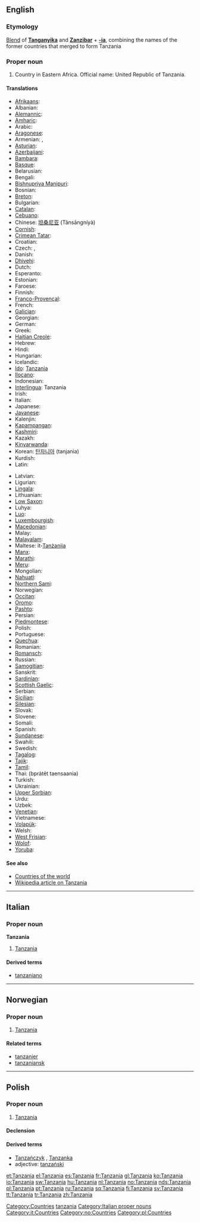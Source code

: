 {{also|Tanzánia}}
==English==
{{wikipedia}}

===Etymology===
[[blend|Blend]] of '''[[w:Tanganyika|Tanganyika]]''' and '''[[w:Zanzibar|Zanzibar]]''' + '''[[-ia]]''', combining the names of the former countries that merged to form Tanzania

===Proper noun===
{{en-proper noun}}

# Country in Eastern Africa. Official name: United Republic of Tanzania.

====Translations====
{{trans-top|United Republic of Tanzania}}
* [[Afrikaans]]: {{t|af|Tanzanië|xs=Afrikaans}}
* Albanian: {{t+|sq|Tanzania|xs=Albanian}}
* [[Alemannic]]: {{tø|gsw|Tansania}}
* [[Amharic]]: {{t|am|ታንዛኒያ|xs=Amharic}}
* Arabic: {{Arab|[[تنزانيا]]}} {{f}}
* [[Aragonese]]: {{t-|an|Tanzania|f|xs=Aragonese}}
* Armenian: {{t|hy|Թանզանիա|tr=T'anzania|sc=Hayeren|xs=Armenian}}, {{t-|hy|Տանզանիա|tr=Tanzania|sc=Hayeren|xs=Armenian}}
* [[Asturian]]: {{t-|ast|República Xunida de Tanzania|f|xs=Asturian}}
* [[Azerbaijani]]: {{t|az|Tanzaniya|xs=Azeri}}
* [[Bambara]]: {{tø|bm|Tanzania}}
* [[Basque]]: {{t-|eu|Tanzania|xs=Basque}}
* Belarusian: {{tø|be|Танзанія|f}}
* Bengali: {{t|bn|তানজানিয়া|sc=Beng|xs=Bengali}}
* [[Bishnupriya Manipuri]]: {{tø|bpy|তাঞ্জানিয়া}}
* Bosnian: {{t-|bs|Tanzanija|f}}
* [[Breton]]: {{t-|br|Tanzania|xs=Breton}}
* Bulgarian: {{t|bg|Танзания|f|sc=Cyrl}}
* [[Catalan]]: {{t|ca|Tanzània|f}}
* [[Cebuano]]: {{tø|ceb|Tanzania}}
* Chinese: [[坦桑尼亚]] (Tǎnsāngníyà)
* [[Cornish]]: {{t-|kw|Tanzania|xs=Cornish}}
* [[Crimean Tatar]]: {{tø|crh|Tanzaniya|xs=Crimean Tatar}}
* Croatian: {{t-|hr|Tanzanija|f}}
* Czech: {{t-|cs|Tanzanie|f}}, {{t-|cs|Tanzánie|f}}
* Danish: {{t-|da|Tanzania}}
* [[Dhivehi]]: {{tø|dv|ޓެންޒޭނިއާ}}
* Dutch: {{t+|nl|Tanzania}}
* Esperanto: {{t|eo|Tanzanio|xs=Esperanto}}
* Estonian: {{t|et|Tansaania}}
* Faroese: {{t-|fo|Tansania|xs=Faroese}}
* Finnish: {{t+|fi|Tansania}}
* [[Franco-Provençal]]: {{tø|frp|Tanzanie|f}}
* French: {{t+|fr|Tanzanie|f}}
* [[Galician]]: {{t+|gl|Tanzania|f|xs=Galician}}
* Georgian: {{t|ka|ტანზანია|tr=tanzania|xs=Georgian}}
* German: {{t+|de|Tansania|n}}
* Greek: {{t+|el|Τανζανία|f|sc=Grek}}
* [[Haitian Creole]]: {{tø|ht|Tanzani|xs=Haitian Creole}}
* Hebrew: {{t|he|טנזניה|f|sc=Hebr}}
* Hindi: {{t|hi|तंज़ानिया|sc=Deva|xs=Hindi}}
* Hungarian: {{t+|hu|Tanzánia}}
* Icelandic: {{t+|is|Tansanía}}
* [[Ido]]: [[Tanzania]]
* [[Ilocano]]: {{tø|ilo|Tanzania}}
* Indonesian: {{t-|id|Tanzania|xs=Indonesian}}
* [[Interlingua]]: Tanzania
* Irish: {{t|ga|An Tansáin|xs=Irish}}
* Italian: {{t-|it|Tanzania|f}}
* Japanese: {{t+|ja|タンザニア|tr=Tanzania|sc=Jpan}}
* [[Javanese]]: {{tø|jv|Tanzania}}
* Kalenjin: {{tø|kln|Tanzania}}
* [[Kapampangan]]: {{tø|pam|Tanzania}}
* [[Kashmiri]]: {{t-|ks|टंजानिया|sc=Deva|xs=Kashmiri}}
* Kazakh: {{t-|kk|Танзания|sc=Cyrl|xs=Kazakh}}
* [[Kinyarwanda]]: {{t|rw|Tanzaniya|xs=Kinyarwanda}}
* Korean: [[탄자니아]] (tanjania)
* Kurdish: {{t+|ku|Tanzanya}}
* Latin: {{t-|la|Tanzania|f}}
{{trans-mid}}
* Latvian: {{t|lv|Tanzānija|xs=Latvian}}
* Ligurian: {{tø|lij|Tanzania}}
* [[Lingala]]: {{tø|ln|Tanzania}}
* Lithuanian: {{t+|lt|Tanzanija|xs=Lithuanian}}
* [[Low Saxon]]: {{tø|nds|Tansania}}
* Luhya: {{tø|luy|Tanzania}}
* [[Luo]]: {{tø|luo|Tanzania}}
* [[Luxembourgish]]: {{t-|lb|Tansania|xs=Luxembourgish}}
* [[Macedonian]]: {{t|mk|Танзанија|f|tr=Tanzánija|sc=Cyrl|xs=Macedonian}}
* Malay: {{t-|ms|Tanzania|xs=Malay}}
* [[Malayalam]]: {{t|ml|ടാന്സാനിയ|xs=Malayalam}}
* Maltese: it-[[Tanżanija]] {{f}}
* [[Manx]]: {{t-|gv|Tanzania|xs=Manx}}
* [[Marathi]]: {{t|mr|टांझानिया|sc=Deva|xs=Marathi}}
* [[Meru]]: {{tø|mer|Tanzania}}
* Mongolian: {{t|mn|Танзани|sc=Cyrl|xs=Mongolian}}
* [[Nahuatl]]: {{t|nah|Tanzantlān|xs=Nahuatl}}
* [[Northern Sami]]: {{tø|se|Tanzánia}}
* Norwegian: {{t+|no|Tanzania}}
* [[Occitan]]: {{t-|oc|Tanzania|f|xs=Occitan}}
* [[Oromo]]: {{tø|om|Tanzania}}
* [[Pashto]]: {{ps-Arab|[[تانزانيه]]}}
* Persian: {{fa-Arab|[[تانزانیا]]}}
* [[Piedmontese]]: {{tø|pms|Tanzanìa|f}}
* Polish: {{t+|pl|Tanzania|f}}
* Portuguese: {{t|pt|Tanzânia|f}}
* [[Quechua]]: {{t|qu|Tansanya|xs=Quechua}}
* Romanian: {{t-|ro|Tanzania|f}}
* [[Romansch]]: {{tø|rm|Tansania|f}}
* Russian: {{t|ru|Танзания|f|sc=Cyrl}}
* [[Samogitian]]: {{tø|bat-smg|Tanzanėjė}}
* Sanskrit: {{tø|sa|टंजानिया}}
* [[Sardinian]]: {{tø|sc|Tanzània|f}}
* [[Scottish Gaelic]]: {{t|gd|Tansainìa|xs=Scottish Gaelic}}
* Serbian: {{t|sr|Танзанија|tr=Tanzanija|sc=Cyrl}}
* [[Sicilian]]: {{tø|scn|Tanzania|f}}
* [[Silesian]]: {{tø|szl|Tanzańijo}}
* Slovak: {{t-|sk|Tanzánia|f}}
* Slovene: {{t+|sl|Tanzanija|f}}
* Somali: {{tø|so|Tansaaniya}}
* Spanish: {{t+|es|Tanzania|f}}
* [[Sundanese]]: {{tø|su|Tanzania}}
* Swahili: {{t+|sw|Tanzania|xs=Swahili}}
* Swedish: {{t+|sv|Tanzania}}
* [[Tagalog]]: {{t-|tl|Tanzania|xs=Tagalog}}
* [[Tajik]]: {{t|tg|Танзания|sc=Cyrl|xs=Tajik}}
* [[Tamil]]: {{t|ta|தான்சானியா|xs=Tamil}}
* Thai: {{Thai|[[ประเทศแทนซาเนีย]]}} (bpràtêt taensaania)
* Turkish: {{t+|tr|Tanzanya}}
* Ukrainian: {{t|uk|Танзанія|f|sc=Cyrl|xs=Ukrainian}}
* [[Upper Sorbian]]: {{tø|hsb|Tansania|f}}
* Urdu: {{ur-Arab|[[تنزانیہ]]}}
* Uzbek: {{t-|uz|Tanzaniya|xs=Uzbek}}
* [[Venetian]]: {{tø|vec|Tanzania|f}}
* Vietnamese: {{t-|vi|Tanzania|xs=Vietnamese}}
* [[Volapük]]: {{tø|vo|Tansanän}}
* Welsh: {{t-|cy|Tanzania|xs=Welsh}}
* [[West Frisian]]: {{t-|fy|Tanzania|xs=West Frisian}}
* [[Wolof]]: {{tø|wo|Tansani}}
* [[Yoruba]]: {{tø|yo|Tanzania}}
{{trans-bottom}}

====See also====
* [[Appendix:Countries of the world|Countries of the world]]
* [[w:Tanzania|Wikipedia article on Tanzania]]

[[Category:Countries]]
[[Category:Portmanteaus|tanzania]]

----

==Italian==
{{wikipedia|lang=it}}

===Proper noun===
'''Tanzania''' {{f}}

# [[#English|Tanzania]]

====Derived terms====
* [[tanzaniano]]

[[Category:Italian proper nouns]]
[[Category:it:Countries]]

----

==Norwegian==

===Proper noun===
{{infl|no|proper noun}}

# [[#English|Tanzania]]

====Related terms====
* [[tanzanier]]
* [[tanzaniansk]]

[[Category:no:Countries]]

----

==Polish==

===Proper noun===
{{infl|pl|proper noun|g=f}}

# [[#English|Tanzania]]

====Declension====
{{pl-decl-noun-sing
|Tanzania
|Tanzanii
|Tanzanii
|Tanzanię
|Tanzanią
|Tanzanii
|Tanzanio
}}

====Derived terms====
* [[Tanzańczyk]] {{m}}, [[Tanzanka]] {{f}}
* adjective: [[tanzański]]

[[Category:pl:Countries]]

[[et:Tanzania]]
[[el:Tanzania]]
[[es:Tanzania]]
[[fr:Tanzania]]
[[gl:Tanzania]]
[[ko:Tanzania]]
[[io:Tanzania]]
[[sw:Tanzania]]
[[hu:Tanzania]]
[[nl:Tanzania]]
[[no:Tanzania]]
[[nds:Tanzania]]
[[pl:Tanzania]]
[[pt:Tanzania]]
[[ru:Tanzania]]
[[sq:Tanzania]]
[[fi:Tanzania]]
[[sv:Tanzania]]
[[tt:Tanzania]]
[[tr:Tanzania]]
[[zh:Tanzania]]
